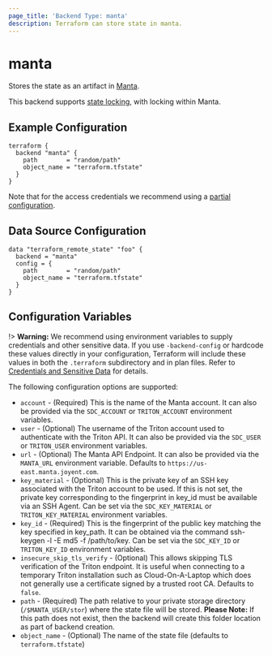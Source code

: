 ```yaml
---
page_title: 'Backend Type: manta'
description: Terraform can store state in manta.
---
```


# manta

Stores the state as an artifact in [Manta](https://www.joyent.com/manta).

This backend supports [state locking](/language/state/locking), with locking within Manta.

## Example Configuration

```hcl
terraform {
  backend "manta" {
    path        = "random/path"
    object_name = "terraform.tfstate"
  }
}
```

Note that for the access credentials we recommend using a
[partial configuration](/language/settings/backends/configuration#partial-configuration).

## Data Source Configuration

```hcl
data "terraform_remote_state" "foo" {
  backend = "manta"
  config = {
    path        = "random/path"
    object_name = "terraform.tfstate"
  }
}
```

## Configuration Variables

!> **Warning:**  We recommend using environment variables to supply credentials and other sensitive data. If you use `-backend-config` or hardcode these values directly in your configuration, Terraform will include these values in both the `.terraform` subdirectory and in plan files. Refer to [Credentials and Sensitive Data](/language/settings/backends/configuration#credentials-and-sensitive-data) for details.

The following configuration options are supported:

- `account` - (Required) This is the name of the Manta account. It can also be provided via the `SDC_ACCOUNT` or `TRITON_ACCOUNT` environment variables.
- `user` - (Optional) The username of the Triton account used to authenticate with the Triton API. It can also be provided via the `SDC_USER` or `TRITON_USER` environment variables.
- `url` - (Optional) The Manta API Endpoint. It can also be provided via the `MANTA_URL` environment variable. Defaults to `https://us-east.manta.joyent.com`.
- `key_material` - (Optional) This is the private key of an SSH key associated with the Triton account to be used. If this is not set, the private key corresponding to the fingerprint in key_id must be available via an SSH Agent. Can be set via the `SDC_KEY_MATERIAL` or `TRITON_KEY_MATERIAL` environment variables.
- `key_id` - (Required) This is the fingerprint of the public key matching the key specified in key_path. It can be obtained via the command ssh-keygen -l -E md5 -f /path/to/key. Can be set via the `SDC_KEY_ID` or `TRITON_KEY_ID` environment variables.
- `insecure_skip_tls_verify` - (Optional) This allows skipping TLS verification of the Triton endpoint. It is useful when connecting to a temporary Triton installation such as Cloud-On-A-Laptop which does not generally use a certificate signed by a trusted root CA. Defaults to `false`.
- `path` - (Required) The path relative to your private storage directory (`/$MANTA_USER/stor`) where the state file will be stored. **Please Note:** If this path does not exist, then the backend will create this folder location as part of backend creation.
- `object_name` - (Optional) The name of the state file (defaults to `terraform.tfstate`)
